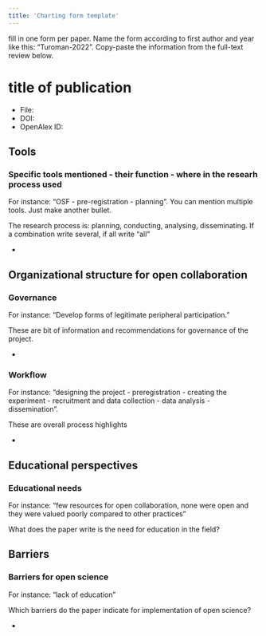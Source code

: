 ```yaml
---
title: 'Charting form template'
---
```


::: content-hidden
fill in one form per paper. Name the form according to first author and
year like this: "Turoman-2022". Copy-paste the information from the
full-text review below.
:::

# title of publication

-   File:
-   DOI:
-   OpenAlex ID:

## Tools

### Specific tools mentioned - their function - where in the researh process used

::: content-hidden
For instance: "OSF - pre-registration - planning". You can mention
multiple tools. Just make another bullet.

The research process is: planning, conducting, analysing, disseminating.
If a combination write several, if all write "all"
:::

-   

## Organizational structure for open collaboration

### Governance

::: content-hidden
For instance: "Develop forms of legitimate peripheral participation."

These are bit of information and recommendations for governance of the
project.
:::

-   

### Workflow

::: content-hidden
For instance: "designing the project - preregistration - creating the
experiment - recruitment and data collection - data analysis -
dissemination".

These are overall process highlights
:::

-   

## Educational perspectives

### Educational needs

::: content-hidden
For instance: "few resources for open collaboration, none were open and
they were valued poorly compared to other practices"

What does the paper write is the need for education in the field?
:::

## Barriers

### Barriers for open science

::: content-hidden
For instance: "lack of education"

Which barriers do the paper indicate for implementation of open science?
:::

-   
